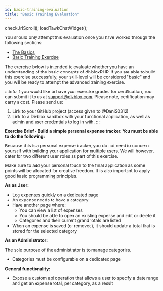 ```yaml
---
id: basic-training-evaluation
title: "Basic Training Evaluation"
---
```


checkUrlScroll();
loadTawkChatWidget();


You should only attempt this evaluation once you have worked through the following sections:

-   [The Basics](the-basics-configuration)
-   [Basic Training Exercise](basic-training-exercise)

The exercise below is intended to evaluate whether you have an understanding of the basic concepts of divbloxPHP. If you are able to build this exercise successfully, your skill-level will be considered "basic" and you will be ready to attempt the advanced training exercise.

:::info
If you would like to have your exercise graded for certification, you can submit it to us at support@divblox.com. Please note, certification may carry a cost. Please send us:
1. Link to your GitHub project (access given to @DaniS0312)
2. Link to a Divblox sandbox with your functional application, as well as admin and user credentials to log in with.
:::

**Exercise Brief - Build a simple personal expense tracker. You must be able to do the following:**

Because this is a personal expense tracker, you do not need to concern yourself with building your application for multiple users. We will however, cater for two different user roles as part of this exercise.

Make sure to add your personal touch to the final application as some points will be allocated for creative freedom. It is also important to apply good basic programming principles.

**As as User:**

-   Log expenses quickly on a dedicated page
-   An expense needs to have a category
-   Have another page where:
    -   You can view a list of expenses
    -   You should be able to open an existing expense and edit or delete it
    -   Categories and their current grand totals are listed
-   When an expense is saved (or removed), it should update a total that is stored for the selected category

**As an Administrator:**

The sole purpose of the administrator is to manage categories.

-   Categories must be configurable on a dedicated page

**General functionality:**

-   Expose a custom api operation that allows a user to specify a date range and get an expense total, per category, as a result
